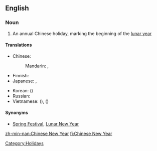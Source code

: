 ==English==
{{wikipedia}}

===Noun===
{{en-noun|sg=[[Chinese]] [[New Year]]}}

# An annual Chinese holiday, marking the beginning of the [[lunar year]]

====Translations====
{{trans-top|a Chinese holiday}}
* Chinese:
*: Mandarin: {{t|zh|春節|sc=Hani}},  {{t|zh|春节|tr=chūnjié|sc=Hani}}
* Finnish: {{t|fi|kiinalainen uusivuosi}}
* Japanese: {{t|ja|旧正月|tr=きゅうしょうがつ, kyūshōgatsu}}, {{t|ja|春節|tr=しゅんせつ, shunsetsu}}
{{trans-mid}}
* Korean: {{t|ko|춘절|tr=chunjeol|sc=Kore}} ({{t|ko|春節|sc=Kore}})
* Russian: {{t|ru|Китайский Новый год|m|tr=Kitájskij Nóvyj god|sc=Cyrl}}
* Vietnamese: {{t|vi|Tết Nguyên Đán|xs=Vietnamese}} ({{t|vi|節元旦|xs=Vietnamese}}), {{t|vi|Xuân tiết|xs=Vietnamese}} ({{t|vi|春節|xs=Vietnamese}})
{{trans-bottom}}

====Synonyms====
* [[Spring Festival]], [[Lunar New Year]]

[[Category:Holidays]]

[[zh-min-nan:Chinese New Year]]
[[fi:Chinese New Year]]